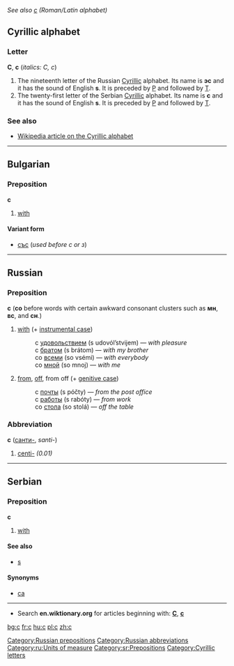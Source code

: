 ''See also [[c]] (Roman/Latin alphabet)''
==Cyrillic alphabet==

===Letter===
'''С''', '''с''' (''italics: С, с'')
#The nineteenth letter of the Russian [[Cyrillic]] alphabet. Its name is '''эс''' {{IPAchar|(ɛs)}} and it has the sound of English '''s'''. It is preceded by [[р|Р]] and followed by [[т|Т]].
#The twenty-first letter of the Serbian [[Cyrillic]] alphabet. Its name is '''с''' and it has the sound of English '''s'''. It is preceded by [[р|Р]] and followed by [[т|Т]].

===See also===
*[[w:Cyrillic alphabet|Wikipedia article on the Cyrillic alphabet]]

----

==Bulgarian==

===Preposition===
'''с'''
# [[with]]

====Variant form====
*[[със]] (''used before с or з'')

----

==Russian==
===Preposition===
'''с''' ('''со''' before words with certain awkward consonant clusters such as '''мн''', '''вс''', and '''сн'''.)

# [[with]] (+ [[instrumental case]])
#:с [[удовольствие|удовольствием]] (s udovól’stvijem) — ''with pleasure''
#:с [[брат|братом]] (s brátom) — ''with my brother''
#:со [[весь|всеми]] (so vsémi) — ''with everybody''
#:со [[я|мной]] (so mnoj) — ''with me''
# [[from]], [[off]], from off (+ [[genitive case]])
#:с [[почта|почты]] (s póčty) — ''from the post office''
#:с [[работа|работы]] (s rabóty) — ''from work''
#:со [[стол|стола]] (so stolá) — ''off the table''

===Abbreviation===
'''с''' ([[санти-]], ''santi-'')

# [[centi-]] ''(0.01)''

[[Category:Russian prepositions]]
[[Category:Russian abbreviations]]
[[Category:ru:Units of measure]]


----

==Serbian==

===Preposition===
'''с'''
#[[with]]

====See also====
*[[s#Serbian|s]]

====Synonyms====
*[[са#Serbian|са]]

[[Category:sr:Prepositions]]

----

*Search '''en.wiktionary.org''' for articles beginning with: '''[http://en.wiktionary.org/w/index.php?title=Special%3AAllpages&from=%D0%A1&namespace=0 С]''', '''[http://en.wiktionary.org/w/index.php?title=Special%3AAllpages&from=%D1%81&namespace=0 с]'''

[[Category:Cyrillic letters]]

[[bg:с]]
[[fr:с]]
[[hu:с]]
[[pl:с]]
[[zh:с]]